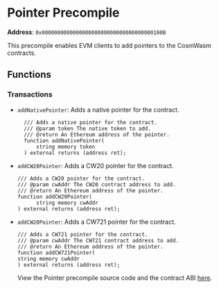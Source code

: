 
# Pointer Precompile

**Address**: `0x000000000000000000000000000000000000100B`

This precompile enables EVM clients to add pointers to the CosmWasm contracts.

## Functions

### Transactions

- `addNativePointer`: Adds a native pointer for the contract.

  ```solidity
    /// Adds a native pointer for the contract.
    /// @param token The native token to add.
    /// @return An Ethereum address of the pointer.
    function addNativePointer(
        string memory token
    ) external returns (address ret);
  ```

- `addCW20Pointer`: Adds a CW20 pointer for the contract.

  ```solidity
  /// Adds a CW20 pointer for the contract.
  /// @param cwAddr The CW20 contract address to add.
  /// @return An Ethereum address of the pointer.
  function addCW20Pointer(
        string memory cwAddr
  ) external returns (address ret);
  ```

- `addCW20Pointer`: Adds a CW721 pointer for the contract.
  ```solidity
  /// Adds a CW721 pointer for the contract.
  /// @param cwAddr The CW721 contract address to add.
  /// @return An Ethereum address of the pointer.
  function addCW721Pointer(
  string memory cwAddr
  ) external returns (address ret);
  ```
  <Callout type="info">View the Pointer precompile source code and the contract ABI [here](https://github.com/sei-protocol/sei-chain/tree/main/precompiles/pointer).</Callout>
  ```
